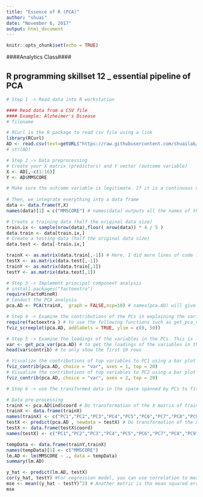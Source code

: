 ---
title: "Essence of R (PCA)"
author: "shuai"
date: "November 6, 2017"
output: html_document
---

```{r setup, include=FALSE}
knitr::opts_chunk$set(echo = TRUE)
```


####Analytics Class####

## R programming skillset 12 _ essential pipeline of PCA

```{r}
# Step 1 -> Read data into R workstation

#### Read data from a CSV file 
#### Example: Alzheimer's Disease
# filename

# RCurl is the R package to read csv file using a link
library(RCurl)
AD <- read.csv(text=getURL("https://raw.githubusercontent.com/shuailab/ind_498/master/resource/data/AD_hd.csv"))
# str(AD)
```

```{r}
# Step 2 -> Data preprocessing
# Create your X matrix (predictors) and Y vector (outcome variable)
X <- AD[,-c(1:16)]
Y <- AD$MMSCORE

# Make sure the outcome variable is legitimate. If it is a continuous variable (regression problem), it should be defined as a "num" variable in R. If it is a binary or a more genernal categorical variable (classification problem), it should be defined as a "factor" variable in R. 
 
# Then, we integrate everything into a data frame
data <- data.frame(Y,X)
names(data)[1] = c("MMSCORE") # names(data) outputs all the names of the variables. Make sure in the data, the variable names are what you think they are. Here, when we put data <- data.frame(Y,X) in the line above, it seems that all the other variables' names are kept except the MMSCORE. Thus, I re-name the variable with its name. 

# Create a training data (half the original data size)
train.ix <- sample(nrow(data),floor( nrow(data)) * 4 / 5 )
data.train <- data[train.ix,]
# Create a testing data (half the original data size)
data.test <- data[-train.ix,]

trainX <- as.matrix(data.train[,-1]) # Here, I did more lines of code for data preprocessing. This is because of the data format requirement by the package "FactorMineR"
testX <- as.matrix(data.test[,-1])
trainY <- as.matrix(data.train[,1])
testY <- as.matrix(data.test[,1])

```


```{r}
# Step 3 -> Implement principal component analysis 
# install.packages("factoextra")
require(FactoMineR)
# Conduct the PCA analysis
pca.AD <- PCA(trainX,  graph = FALSE,ncp=10) # names(pca.AD) will give you the list of variable names in the object pca.AD created by PCA(). For instance, pca.AD$eig records the eigenvalues of all the PCs, also the transformed value into cumulative percentage of variance. pca.AD$var stores the loadings of the variables in each of the PCs.
```

```{r}
# Step 4 -> Examine the contributions of the PCs in explaining the variation in data. This is global information
require(factoextra ) # to use the following functions such as get_pca_var() and fviz_contrib()
fviz_screeplot(pca.AD, addlabels = TRUE, ylim = c(0, 50))
```

```{r}
# Step 5 -> Examine the loadings of the variables in the PCs. This is local information
var <- get_pca_var(pca.AD) # to get the loadings of the variables in the PCs
head(var$contrib) # to only show the first 10 rows

# Visualize the contributions of top variables to PC1 using a bar plot
fviz_contrib(pca.AD, choice = "var", axes = 1, top = 20)
# Visualize the contributions of top variables to PC2 using a bar plot
fviz_contrib(pca.AD, choice = "var", axes = 2, top = 20)
```



```{r}
# Step 6 -> use the transformed data in the space spanned by PCs to fit models. e.g., below is to fit a line regression model

# Data pre-processing
trainX <- pca.AD$ind$coord # Do transformation of the X matrix of training data
trainX <- data.frame(trainX)
names(trainX) <- c("PC1","PC2","PC3","PC4","PC5","PC6","PC7","PC8","PC9","PC10")
testX <- predict(pca.AD , newdata = testX) # Do transformation of the X matrix of testing data
testX <- data.frame(testX$coord)
names(testX) <- c("PC1","PC2","PC3","PC4","PC5","PC6","PC7","PC8","PC9","PC10")

tempData <- data.frame(trainY,trainX)
names(tempData)[1] <- c("MMSCORE")
lm.AD <- lm(MMSCORE ~ ., data = tempData)
summary(lm.AD)

y_hat <- predict(lm.AD, testX) 
cor(y_hat, testY) #For regression model, you can use correlation to measure how close your predictions with the true outcome values of the data points 
mse <- mean((y_hat - testY)^2) # Another metric is the mean squared error (mse)
mse
```


